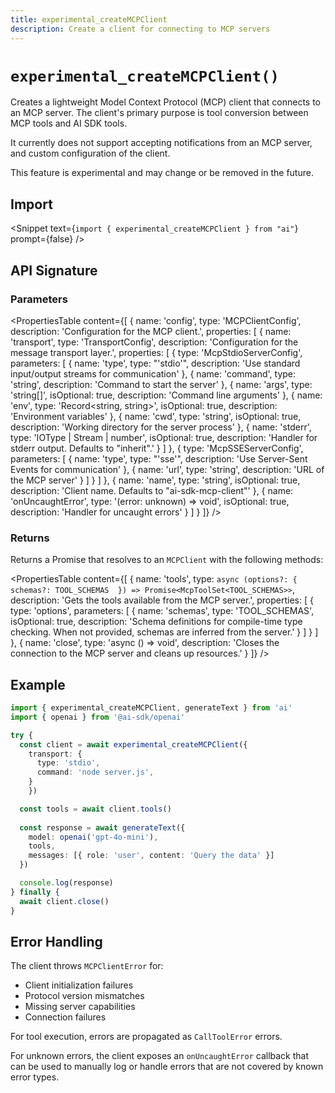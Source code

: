 ```yaml
---
title: experimental_createMCPClient
description: Create a client for connecting to MCP servers
---
```


# `experimental_createMCPClient()`

Creates a lightweight Model Context Protocol (MCP) client that connects to an MCP server. The client's primary purpose is tool conversion between MCP tools and AI SDK tools.

It currently does not support accepting notifications from an MCP server, and custom configuration of the client.

This feature is experimental and may change or be removed in the future.

## Import

<Snippet text={`import { experimental_createMCPClient } from "ai"`} prompt={false} />

## API Signature

### Parameters

<PropertiesTable
  content={[
    {
      name: 'config',
      type: 'MCPClientConfig',
      description: 'Configuration for the MCP client.',
      properties: [
        {
          name: 'transport',
          type: 'TransportConfig',
          description: 'Configuration for the message transport layer.',
          properties: [
            {
              type: 'McpStdioServerConfig',
              parameters: [
                {
                  name: 'type',
                  type: "'stdio'",
                  description: 'Use standard input/output streams for communication'
                },
                {
                  name: 'command',
                  type: 'string',
                  description: 'Command to start the server'
                },
                {
                  name: 'args',
                  type: 'string[]',
                  isOptional: true,
                  description: 'Command line arguments'
                },
                {
                  name: 'env',
                  type: 'Record<string, string>',
                  isOptional: true,
                  description: 'Environment variables'
                },
                {
                  name: 'cwd',
                  type: 'string',
                  isOptional: true,
                  description: 'Working directory for the server process'
                },
                {
                  name: 'stderr',
                  type: 'IOType | Stream | number',
                  isOptional: true,
                  description: 'Handler for stderr output. Defaults to "inherit".'
                }
              ]
            },
            {
              type: 'McpSSEServerConfig',
              parameters: [
                {
                  name: 'type',
                  type: "'sse'",
                  description: 'Use Server-Sent Events for communication'
                },
                {
                  name: 'url',
                  type: 'string',
                  description: 'URL of the MCP server'
                }
              ]
            }
          ]
        },
        {
          name: 'name',
          type: 'string',
          isOptional: true,
          description: 'Client name. Defaults to "ai-sdk-mcp-client"'
        },
        {
          name: 'onUncaughtError',
          type: '(error: unknown) => void',
          isOptional: true,
          description: 'Handler for uncaught errors'
        }
      ]
    }
  ]}
/>

### Returns

Returns a Promise that resolves to an `MCPClient` with the following methods:

<PropertiesTable
  content={[
    {
      name: 'tools',
      type: `async (options?: { 
        schemas?: TOOL_SCHEMAS 
      }) => Promise<McpToolSet<TOOL_SCHEMAS>>`,
      description: 'Gets the tools available from the MCP server.',
      properties: [
        {
          type: 'options',
          parameters: [
            {
              name: 'schemas',
              type: 'TOOL_SCHEMAS',
              isOptional: true,
              description: 'Schema definitions for compile-time type checking. When not provided, schemas are inferred from the server.'
            }
          ]
        }
      ]
    },
    {
      name: 'close',
      type: 'async () => void',
      description: 'Closes the connection to the MCP server and cleans up resources.'
    }
  ]}
/>

## Example

```typescript
import { experimental_createMCPClient, generateText } from 'ai'
import { openai } from '@ai-sdk/openai'

try {
  const client = await experimental_createMCPClient({
    transport: {
      type: 'stdio',
      command: 'node server.js',
    }
    })

  const tools = await client.tools()
  
  const response = await generateText({
    model: openai('gpt-4o-mini'),
    tools,
    messages: [{ role: 'user', content: 'Query the data' }]
  })

  console.log(response)
} finally {
  await client.close()
}
```

## Error Handling

The client throws `MCPClientError` for:
- Client initialization failures
- Protocol version mismatches
- Missing server capabilities
- Connection failures

For tool execution, errors are propagated as `CallToolError` errors.

For unknown errors, the client exposes an `onUncaughtError` callback that can be used to manually log or handle errors that are not covered by known error types.

